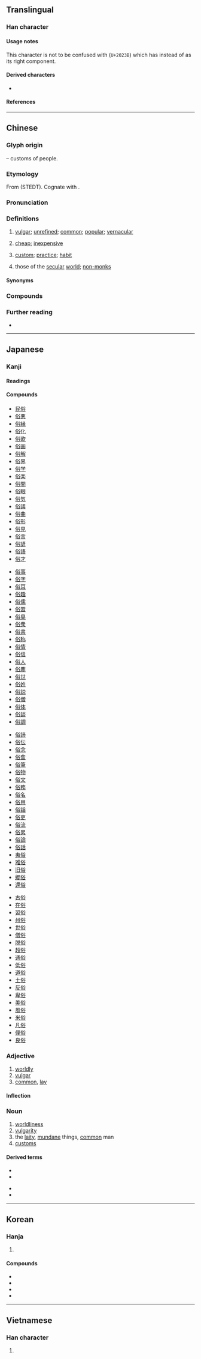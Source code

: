 {{also|𠈻}}
{{character info}}
==Translingual==

===Han character===
{{Han char|rn=9|rad=人|as=07|sn=9|four=28268|canj=OCOR|ids=⿰亻谷}}

====Usage notes====
This character is not to be confused with <big>{{l|mul|𠈻}}</big> (<code>U+2023B</code>) which has {{l|mul|𧮫}} instead of {{l|mul|谷}} as its right component.

====Derived characters====
* {{l|mul|[[𠸘]], [[𠑉]], [[𫤈]]}} <!-- Note: 𠌢 and 𠌋 is derived etymologically from 𠈻 not 俗 -->

====References====
{{Han ref|kx=0105.090|dkj=00695|dj=0221.190|hdz=10163.100|uh=4FD7}}

----

==Chinese==
{{zh-forms}}

===Glyph origin===
{{Han etym}}
{{Han compound|人|alt1=亻|t1=person|谷|ls=psc|c1=s|c2=p}} – customs of people.

===Etymology===
From {{inh|zh|sit-pro|*luk||custom; manner}} (STEDT). Cognate with {{cog|bo|ལུགས||tradition; custom}}.

===Pronunciation===
{{zh-pron
|m=sú
|m-s=xuo2/xu2
|c=zuk6
|c-t=duuk5
|g=xiuh6
|h=pfs=siu̍k;gd=xiug6
|j=xyeh5
|mb=sṳ̆
|md=sṳ̆k
|mn=xm,qz,zz,tw,ph:sio̍k/qz,xm:sio̍h
|mn_note=sio̍k - literary; sio̍h - vernacular (俗)
|mn-t=sog8
|w=5zoq
|x=sou6
|mc=y
|oc=y
|ma=Zh-sú.ogg
|cat=a,n
}}

===Definitions===
{{zh-hanzi}}

# [[vulgar]]; [[unrefined]]; [[common]]; [[popular]]; [[vernacular]]
# {{lb|zh|Hokkien}} [[cheap]]; [[inexpensive]]
# [[custom]]; [[practice]]; [[habit]]
# {{label|zh|Buddhism}} those of the [[secular]] [[world]]; [[non-]][[monk]]s

====Synonyms====
{{zh-dial|便宜}}

===Compounds===
{{zh-der|俗不可耐|俗稱|俗話|俗話兒|俗家|俗骨|俗過賣貓|俗例|俗名|俗名兒|俗氣|俗曲|俗人|俗套|俗體字|俗文學|俗物|俗語|俗語有話|俗子|俗字|通俗|俗世|低俗|不落俗套|傷化敗俗|奇風異俗|不俗|入國問俗|凡俗|俗累|僧俗|不尋俗|不塵俗|循俗|俗緣|崇化厲俗|土俗書|俗樂|俗儒|俗慮|塵俗|俗氛|凡夫俗子|俗士|俗情|亂俗傷風|俗眼|市俗|亂俗|同聲異俗|俗客|俗諺|囂俗|尋俗|俗讀|忿世嫉俗|從俗|入鄉隨俗|世俗之見|庸俗|大俗賣|入境問俗|傖夫俗人|世俗|免俗|固時俗|不僧不俗|問俗|俗體|匡時濟俗|俚俗|入境隨俗|一表非俗|俗務|凡胎俗骨|俗事|俗講|卑俗|化俗|傖俗|地土風俗|土俗民情|俗諺俚語|傷風敗俗|俗流|不流世俗|俗吏|從俗就簡|土俗|俗尚|凡桃俗李|俗界|俗本|俗化|俗念|匡俗濟時|澆風薄俗|末俗|拘文牽俗|毀風敗俗|拘俗守常|易俗移風|異政殊俗|破俗|矯俗|異俗|敗俗傷風|敗俗傷化|移風易俗|歸俗|民俗曲藝|改俗遷風|染風習俗|民俗療法|採風問俗|未能免俗|方俗|流俗|時俗|憤世嫉俗|禮俗|抗塵走俗|村夫俗子|省俗觀風|民淳俗厚|禮俗所拘|積習成俗|懷磚之俗|殊俗|欺世亂俗|時移俗易|拔俗|流風遺俗|矯世勵俗|敦世厲俗|村俗|省方觀俗|易俗|疾世憤俗|成俗|敗常亂俗|白丁俗客|淺俗|民俗|獷俗|流風餘俗|激貪厲俗|欺世罔俗|矯世變俗|渾俗和光|混俗和光|敦風厲俗|民俗音樂|民俗學|欺世惑俗|村筋俗骨|故家遺俗|風俗|習以成俗|約定俗成|脫俗|超塵出俗|驚世駭俗|風移俗易|變風易俗|通俗文|超然絕俗|高情邁俗|絕俗離世|鄙俗不堪|超世拔俗|高節邁俗|非俗|雅俗共賞|雅俗稽言|還俗|雅俗|薄俗|通俗文學|脫俗之交|超塵拔俗|逸群絕俗|陋俗|鄉俗|襲以成俗|謠俗|逃名溷俗|超世絕俗|隨俗浮沉|風移俗改|舊俗|超俗拔群|風俗習慣|隨鄉入俗|絕俗|飛遯離俗|風移俗變|風物習俗|風塵惡俗|風俗通義|風世勵俗|習俗|順俗|絕塵拔俗|通俗編|隨俗沉浮|隨俗|避世離俗|粗俗|豔美絕俗|聾俗|苛俗|風俗畫|通俗讀物|通俗劇|超俗絕世|遺世絕俗|違時絕俗|超群脫俗|風俗人情|調風變俗|貞高絕俗|變風改俗|觀風問俗|違世遁俗|鄙俗|負俗|離俗|俗麭:sio̍k-pháng}}

===Further reading===
* {{thcwd|4706}}

----

==Japanese==

===Kanji===
{{ja-kanji|grade=c|rs=人07}}

====Readings====
{{ja-readings
|goon=ぞく
|kanon=しょく
|kun=なら-わし
|nanori=みち, よ
}}

====Compounds====
{{top4}}
* [[民俗]]
* [[俗悪]]
* [[俗縁]]
* [[俗化]]
* [[俗歌]]
* [[俗画]]
* [[俗解]]
* [[俗界]]
* [[俗学]]
* [[俗楽]]
* [[俗間]]
* [[俗眼]]
* [[俗気]]
* [[俗議]]
* [[俗曲]]
* [[俗形]]
* [[俗見]]
* [[俗言]]
* [[俗諺]]
* [[俗語]]
* [[俗才]]
{{mid4}}
* [[俗事]]
* [[俗字]]
* [[俗耳]]
* [[俗趣]]
* [[俗儒]]
* [[俗習]]
* [[俗臭]]
* [[俗衆]]
* [[俗書]]
* [[俗称]]
* [[俗情]]
* [[俗信]]
* [[俗人]]
* [[俗塵]]
* [[俗世]]
* [[俗姓]]
* [[俗説]]
* [[俗僧]]
* [[俗体]]
* [[俗談]]
* [[俗調]]
{{mid4}}
* [[俗諦]]
* [[俗伝]]
* [[俗念]]
* [[俗輩]]
* [[俗筆]]
* [[俗物]]
* [[俗文]]
* [[俗務]]
* [[俗名]]
* [[俗用]]
* [[俗謡]]
* [[俗吏]]
* [[俗流]]
* [[俗累]]
* [[俗論]]
* [[俗話]]
* [[夷俗]]
* [[雅俗]]
* [[旧俗]]
* [[郷俗]]
* [[還俗]]
{{mid4}}
* [[古俗]]
* [[在俗]]
* [[習俗]]
* [[州俗]]
* [[世俗]]
* [[僧俗]]
* [[脱俗]]
* [[超俗]]
* [[通俗]]
* [[低俗]]
* [[道俗]]
* [[土俗]]
* [[反俗]]
* [[卑俗]]
* [[美俗]]
* [[風俗]]
* [[米俗]]
* [[凡俗]]
* [[俚俗]]
* [[良俗]]
{{bottom}}

===Adjective===
{{ja-adj|infl=な|ぞく}}

# [[worldly]]
# [[vulgar]]
# [[common]], [[lay]]
#: {{ja-usex|'''俗''' に 言う|'''ぞく''' に いう|what is '''commonly''' referred to as}}
#: {{ja-usex|'''俗''' に 言えば|'''ぞく''' に いえば|to use a '''common''' phrase}}

====Inflection====
{{ja-na|ぞく}}

===Noun===
{{ja-noun|ぞく}}

# [[worldliness]]
# [[vulgarity]]
# the [[laity]], [[mundane]] things, [[common]] man
# [[customs]]

====Derived terms====
{{der-top}}
* {{l|ja|俗っぽい}}
* {{l|ja|俗受け}}
{{der-mid}}
* {{l|ja|俗向き}}
* {{l|ja|俗離れ}}
{{der-bottom}}

----

==Korean==

===Hanja===
{{ko-hanja|풍속|속}}

# {{hanja form of|속|[[vulgar]]; [[unrefined]]; [[common]]; [[popular]]; [[vernacular]]}}

====Compounds====
* {{ko-l|민속|[[folklore]]; [[folkway]]; [[folk]] [[custom]]|民俗}}
* {{ko-l|속담|[[proverb]], [[adage]]|俗談}}
* {{ko-l|속자|a [[hanja]] [[variant]] that is [[widespread]] but not [[orthodox]]|俗字}}
* {{ko-l|풍속|[[custom]]|風俗}}

----

==Vietnamese==

===Han character===
{{vi-readings|reading=tục|rs=人07}}

# {{rfdef|vi|sort=人07}}